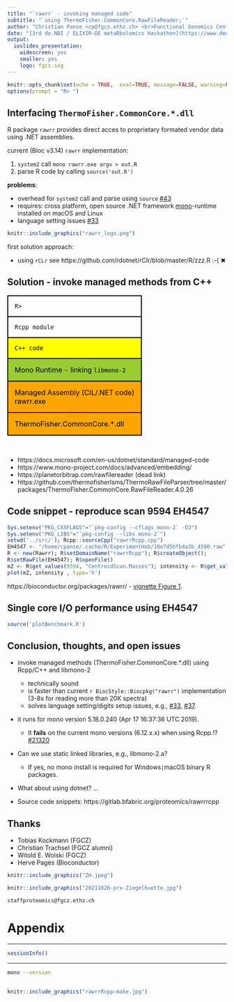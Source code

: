 ```yaml
---
title: "`rawrr` - invoking managed code"
subtitle: "`using ThermoFisher.CommonCore.RawFileReader;`"
author: "Christian Panse <cp@fgcz.ethz.ch> <br>Functional Genomics Center Zurich ETHZ|UZH / Swiss Institute of Bioinformatics"
date: "[3rd de.NBI / ELIXIR-DE metaRbolomics Hackathon](https://www.denbi.de/news/1299-3rd-de-nbi-elixir-de-metarbolomics-hackathon) 2021, Leucorea, Lutherstadt Wittenberg"
output:
  ioslides_presentation:
    widescreen: yes
    smaller: yes
    logo: fgcz.svg 
---
```


<style>
.forceBreak { -webkit-column-break-after: always; break-after: column; }
</style>

```r
knitr::opts_chunk$set(echo = TRUE,  eval=TRUE, message=FALSE, warning=FALSE)
options(prompt = "R> ")
```

## Interfacing `ThermoFisher.CommonCore.*.dll`

R package `rawrr` provides direct acces to proprietary formated vendor data using .NET assemblies.

<div class="columns-2">

current (Bioc v3.14) `rawrr` implementation:

1. `system2` call `mono rawrr.exe argv > out.R` 
2. parse R code by calling `source('out.R')`

**problems**:

* overhead for `system2` call and parse using `source` [#43](https://github.com/fgcz/rawDiag/issues/43)
* requires: cross platform, open source .NET framework [mono](https://www.mono-project.com/)-runtime installed on macOS and Linux
* language setting issues [#33](https://github.com/fgcz/rawDiag/issues/33)

```r
knitr::include_graphics("rawrr_logo.png")
```
</div>
first solution approach:

* using `rCLr` see https://github.com/rdotnet/rClr/blob/master/R/zzz.R :-( &#10006;

## Solution - invoke managed methods from C++

<table>
<tr style="border:2px solid black">
<td style="padding:15px">
`R>`
</td>
</tr>

<tr style="border:2px solid black">
<td style="padding:15px">
`Rcpp module`
</td>
</tr>

<tr style="background-color:yellow;color:black; border:2px solid black">
<td style="padding:15px">
`C++ code`
</td>
</tr>

<tr style="background-color:yellowgreen;color:black; border:2px solid black">
<td style="padding:15px">
Mono Runtime - linking `libmono-2`
</td>
</tr>

<tr style="background-color:orange;color:black; border:2px solid black">
<td style="padding:15px">
Managed Assembly
(CIL/.NET code)
<br>
rawrr.exe
</td>
</tr>

<tr style="background-color:orange;color:black; border:2px solid black">
<td style="padding:15px">
ThermoFisher.CommonCore.*.dll
</td>
</tr>
</table>

<br>

* https://docs.microsoft.com/en-us/dotnet/standard/managed-code
* https://www.mono-project.com/docs/advanced/embedding/
* https://planetorbitrap.com/rawfilereader (dead link)
* https://github.com/thermofisherlsms/ThermoRawFileParser/tree/master/packages/ThermoFisher.CommonCore.RawFileReader.4.0.26



## Code snippet - reproduce scan 9594 EH4547

```r
Sys.setenv("PKG_CXXFLAGS"="`pkg-config --cflags mono-2` -O3")
Sys.setenv("PKG_LIBS"="`pkg-config --libs mono-2`")
setwd('../src/'); Rcpp::sourceCpp("rawrrRcpp.cpp")                     # compile and link
EH4547 <- "/home/cpanse/.cache/R/ExperimentHub/18e7d5bfb4a3b_4590.raw" # input
R <- new(Rawrr); R$setDomainName("rawrrRcpp"); R$createObject();       # C++ ctor; start runtime
R$setRawFile(EH4547); R$openFile()                                     # invoke managed methods
mZ <- R$get_values(9594, "CentroidScan.Masses"); intensity <- R$get_values(9594, "CentroidScan.Intensities")
plot(mZ, intensity , type='h')
```
https://bioconductor.org/packages/rawrr/ - [vignette Figure 1](https://bioconductor.org/packages/release/bioc/vignettes/rawrr/inst/doc/rawrr.html#31_Use_Case_I_-_Analyzing_Orbitrap_Spectra).

## Single core I/O performance using EH4547

```r
source('plotBenchmark.R')
```

## Conclusion, thoughts, and open issues

* invoke managed methods (ThermoFisher.CommonCore.*.dll) using Rcpp/C++ and libmono-2
  * technically sound
  * is faster than current `r BiocStyle::Biocpkg("rawrr")` implementation (3-8x for reading more than 20K spectra)
  * solves language setting/digits setup issues, e.g., [#33](https://github.com/fgcz/rawDiag/issues/33), [#37](https://github.com/fgcz/rawrr/issues/37).
* it runs for mono version 5.18.0.240 (Apr 17 16:37:36 UTC 2019).
  * It **fails** on the current mono versions (6.12.x.x) when using Rcpp.!? [#21320](https://github.com/mono/mono/issues/21320)
* Can we use static linked libraries, e.g., libmono-2.a?
  * If yes, no mono install is required for Windows`|`macOS binary R packages.
* What about using dotnet?  ...

* Source code snippets: https://gitlab.bfabric.org/proteomics/rawrrrcpp

## Thanks

* Tobias Kockmann (FGCZ)
* Christian Trachsel (FGCZ alumni)
* Witold E. Wolski (FGCZ)
* Hervé Pagès  (Bioconductor)

```r
knitr::include_graphics("ZH.jpeg")
```

<div class='note'>
```r
knitr::include_graphics("20211026-prx-Ziegelhuette.jpg")
```
`staffproteomics@fgcz.ethz.ch`
</div>


# Appendix

***
```r
sessionInfo()
```
***
```bash
mono --version
```

## {data-background=rawrrRcpp-make.jpg}
```r
knitr::include_graphics("rawrrRcpp-make.jpg")
```
